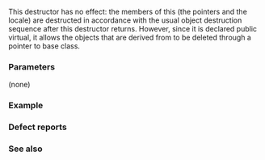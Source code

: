 {{cpp/io/basic_streambuf/title|~basic_streambuf}}
{{cpp/io/basic_streambuf/navbar}}
{{dcl begin}}
{{dcl|1=
virtual ~basic_streambuf();
}}
{{dcl end}}

This destructor has no effect: the members of this {{tt|basic_streambuf}} (the pointers and the locale) are destructed in accordance with the usual object destruction sequence after this destructor returns. However, since it is declared public virtual, it allows the objects that are derived from {{tt|std::basic_streambuf}} to be deleted through a pointer to base class.

===Parameters===
(none)

===Example===
{{example
|code=
#include &lt;fstream&gt;
#include &lt;iostream&gt;

int main()
{
    std::filebuf* fbp = new std::filebuf;
    fbp-&gt;open("test.txt", std::ios_base::out);
    fbp-&gt;sputn("Hello\n", 6);
    
    std::streambuf* sbp = fbp;
    delete sbp; // the file is closed, output flushed and written
    
    std::ifstream f("test.txt");
    std::cout &lt;&lt; f.rdbuf(); // proof
}
|output=
Hello
}}

===Defect reports===
{{dr list begin}}
{{dr list item|wg=lwg|dr=54|std=C++98|before=the effect of the destructor was not specified|after=specified as no effect}}
{{dr list end}}

===See also===
{{dsc begin}}
{{dsc inc|cpp/io/basic_streambuf/dsc basic_streambuf}}
{{dsc end}}

{{langlinks|de|es|fr|it|ja|pt|ru|zh}}
